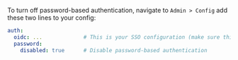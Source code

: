 To turn off password-based authentication, navigate to `Admin > Config` add these two lines to your config:

```yaml {3-4} title="Disable password-based authentication"
auth:
  oidc: ...             # This is your SSO configuration (make sure this is working!)
  password:
    disabled: true      # Disable password-based authentication
```
